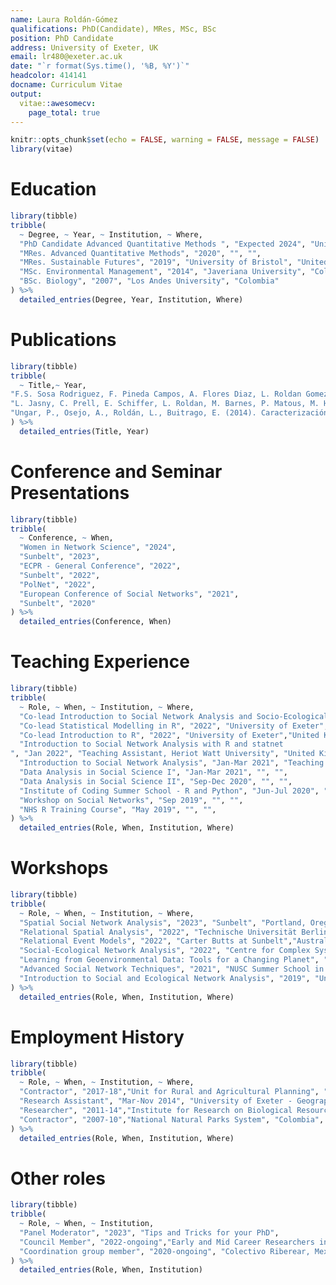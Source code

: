 ```yaml
---
name: Laura Roldán-Gómez
qualifications: PhD(Candidate), MRes, MSc, BSc
position: PhD Candidate
address: University of Exeter, UK
email: lr480@exeter.ac.uk
date: "`r format(Sys.time(), '%B, %Y')`"
headcolor: 414141
docname: Curriculum Vitae
output: 
  vitae::awesomecv:
    page_total: true
---
```


```r
knitr::opts_chunk$set(echo = FALSE, warning = FALSE, message = FALSE)
library(vitae)
```


# Education

```r
library(tibble)
tribble(
  ~ Degree, ~ Year, ~ Institution, ~ Where,
  "PhD Candidate Advanced Quantitative Methods ", "Expected 2024", "University of Exeter", "United Kingdom",
  "MRes. Advanced Quantitative Methods", "2020", "", "",
  "MRes. Sustainable Futures", "2019", "University of Bristol", "United Kingdom",
  "MSc. Environmental Management", "2014", "Javeriana University", "Colombia",
  "BSc. Biology", "2007", "Los Andes University", "Colombia"
) %>% 
  detailed_entries(Degree, Year, Institution, Where)
```

# Publications

```r
library(tibble)
tribble(
  ~ Title,~ Year,
"F.S. Sosa Rodriguez, F. Pineda Campos, A. Flores Diaz, L. Roldan Gomez, E. Rios Patron. (2023). Estrategias para la integración de sujetos y actores sociales en la restauración del ciclo socionatural del agua. En: J.R. Garcia Barrios, S. Mozka Estrada (Eds). Problemas del agua en México. ¿Cómo abordarlos? (pp. 339-361).", "2023",
"L. Jasny, C. Prell, E. Schiffer, L. Roldan, M. Barnes, P. Matous, M. Hamilton, D. Jacobs, J. Sayles, A. Guerrero. Participant Engagement in Environmentally Focused Social Network Data Collection. Social Networks","2021",
"Ungar, P., Osejo, A., Roldán, L., Buitrago, E. (2014). Caracterización del sistema social asociado al territorio. En: Sarmiento, C. y P. Ungar (Eds). Aportes a la delimitación del páramo mediante la identificación de los límites inferiores del ecosistema (pp. 54-68).", "2014"
) %>% 
  detailed_entries(Title, Year)
```

# Conference and Seminar Presentations

```r
library(tibble)
tribble(
  ~ Conference, ~ When,
  "Women in Network Science", "2024",
  "Sunbelt", "2023",
  "ECPR - General Conference", "2022",
  "Sunbelt", "2022",
  "PolNet", "2022",
  "European Conference of Social Networks", "2021",
  "Sunbelt", "2020"
) %>% 
  detailed_entries(Conference, When)
```

# Teaching Experience
```r
library(tibble)
tribble(
  ~ Role, ~ When, ~ Institution, ~ Where,
  "Co-lead Introduction to Social Network Analysis and Socio-Ecological Network Analysis", "2023", "Universidad Ibero", "México",
  "Co-lead Statistical Modelling in R", "2022", "University of Exeter","United Kingdom",
  "Co-lead Introduction to R", "2022", "University of Exeter","United Kingdom",
  "Introduction to Social Network Analysis with R and statnet
", "Jan 2022", "Teaching Assistant, Heriot Watt University", "United Kingdom",
  "Introduction to Social Network Analysis", "Jan-Mar 2021", "Teaching Assistant, University of Exeter", "United Kingdom",
  "Data Analysis in Social Science I", "Jan-Mar 2021", "", "",
  "Data Analysis in Social Science II", "Sep-Dec 2020", "", "",
  "Institute of Coding Summer School - R and Python", "Jun-Jul 2020", "", "", 
  "Workshop on Social Networks", "Sep 2019", "", "",
  "NHS R Training Course", "May 2019", "", "",
) %>% 
  detailed_entries(Role, When, Institution, Where)
```

# Workshops
```r
library(tibble)
tribble(
  ~ Role, ~ When, ~ Institution, ~ Where,
  "Spatial Social Network Analysis", "2023", "Sunbelt", "Portland, Oregon - USA",
  "Relational Spatial Analysis", "2022", "Technische Universität Berlin","Germany",
  "Relational Event Models", "2022", "Carter Butts at Sunbelt","Australia",
  "Social-Ecological Network Analysis", "2022", "Centre for Complex Systems Studies, Utrecht University","Netherlands",
  "Learning from Geoenvironmental Data: Tools for a Changing Planet", "2022", "Venice International University","Italy",
  "Advanced Social Network Techniques", "2021", "NUSC Summer School in Network and Data Science ","Online",
  "Introduction to Social and Ecological Network Analysis", "2019", "University of Maryland - SESYNC","USA",
) %>% 
  detailed_entries(Role, When, Institution, Where)
```

# Employment History

```r
library(tibble)
tribble(
  ~ Role, ~ When, ~ Institution, ~ Where,
  "Contractor", "2017-18","Unit for Rural and Agricultural Planning", "Colombia",
  "Research Assistant", "Mar-Nov 2014", "University of Exeter - Geography Dept", "United Kingdom",
  "Researcher", "2011-14","Institute for Research on Biological Resources Alexander von Humboldt", "Colombia",
  "Contractor", "2007-10","National Natural Parks System", "Colombia",
) %>% 
  detailed_entries(Role, When, Institution, Where)
```

# Other roles
```r
library(tibble)
tribble(
  ~ Role, ~ When, ~ Institution,
  "Panel Moderator", "2023", "Tips and Tricks for your PhD",
  "Council Member", "2022-ongoing","Early and Mid Career Researchers in Social Network Analysis",
  "Coordination group member", "2020-ongoing", "Colectivo Riberear, Mexico"
) %>% 
  detailed_entries(Role, When, Institution)
```